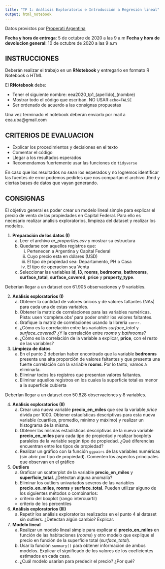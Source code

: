 ```yaml
---
title: "TP 1: Análisis Exploratorio e Introducción a Regresión lineal"
output: html_notebook
---
```


Datos provistos por [Properati Argentina](https://www.properati.com.ar)

**Fecha y hora de entrega**: 5 de octubre de 2020 a las 9 a.m
**Fecha y hora de devolucion general**: 10 de octubre de 2020 a las 9 a.m

## INSTRUCCIONES

Deberán realizar el trabajo en un **RNotebook** y entregarlo en formato R Notebook o HTML

El **RNotebook** debe:

* Tener el siguiente nombre: eea2020_tp1_(apellido)_(nombre)
* Mostrar todo el código que escriban. NO USAR `echo=FALSE`
* Ser ordenado de acuerdo a las consignas propuestas

Una vez terminado el notebook deberán enviarlo por mail a eea.uba@gmail.com

## CRITERIOS DE EVALUACION

* Explicar los procedimientos y decisiones en el texto
* Comentar el código
* Llegar a los resultados esperados
* Recomendamos fuertemente usar las funciones de `tidyverse`

En caso que los resultados no sean los esperados y no logremos identificar las fuentes de error podemos pedirles que nos compartan el archivo .Rmd y ciertas bases de datos que vayan generando.

## CONSIGNAS

El objetivo general es poder crear un modelo lineal simple para explicar el precio de venta de las propiedades en Capital Federal. Para ello es necesario realizar analisis exploratorios, limpieza del dataset y realizar los modelos.

1) **Preparación de los datos (I)**
    a) Leer el archivo *ar_properties.csv* y mostrar su estructura
    b) Quedarse con aquellos registros que:
        i) Pertenecen a Argentina y Capital Federal
        ii) Cuyo precio esta en dólares (USD)
        iii) El tipo de propiedad sea: Departamento, PH o Casa
        iv) El tipo de operacion sea Venta
    c) Seleccionar las variables **id**, **l3**, **rooms**, **bedrooms**, **bathrooms**, **surface_total**, **surface_covered**, **price** y **property_type**.
  
Deberian llegar a un dataset con 61.905 observaciones y 9 variables.
 
2) **Análisis exploratorios (I)**
    a) Obtener la cantidad de valores únicos y de valores faltantes (NAs) para cada una de estas variables.
    b) Obtener la matriz de correlaciones para las variables numéricas. Pista: usen 'complete.obs' para poder omitir los valores faltantes. 
    c) Grafique la matriz de correlaciones usando la librería `corrr`.
    d) ¿Cómo es la correlación entre las variables *surface_total* y *surface_covered*? ¿Y la correlación entre *rooms* y *bathrooms*?
    e) ¿Cómo es la correlación de la variable a explicar, **price**, con el resto de las variables?
    
3) **Limpieza de datos**
    a) En el punto 2 deberían haber encontrado que la variable **bedrooms** presenta una alta proporción de valores faltantes y que presenta una fuerte correlación con la variable **rooms**. Por lo tanto, vamos a eliminarla.
    b) Eliminar todos los registros que presentan valores faltantes.
    c) Eliminar aquellos registros en los cuales la superficie total es menor a la superficie cubierta
  
Deberían llegar a un dataset con 50.828 observaciones y 8 variables.
  
4) **Análisis exploratorios (II)**
    a) Crear una nueva variable **precio_en_miles** que sea la variable *price* divida por 1000. Obtener estadísticas descriptivas para esta nueva variable (cuartiles, promedio, mínimo y máximo) y realizar un histograma de la misma.
    b) Obtener las mismas estadísticas descriptivas de la nueva variable **precio_en_miles** para cada tipo de propiedad y realizar boxplots paralelos de la variable según tipo de propiedad. ¿Qué diferencias encuentran entre los tipos de propiedad?
    c) Realizar un gráfico con la función `ggpairs` de las variables numéricas (sin abrir por tipo de propiedad). Comenten los aspectos principales que observan en el gráfico

5) **Outliers**
    a) Graficar un scatterplot de la variable **precio_en_miles** y **superficie_total**. ¿Detectan alguna anomalía?
    b) Eliminar los outliers univariados severos de las variables **precio_en_miles**, **rooms** y **surface_total**.
    Pueden utilizar alguno de los siguientes métodos o combinarlos:
      * criterio del boxplot (rango intercuartil)
      * criterio de los percentiles
    
6) **Análisis exploratorios (III)**
    a) Repetir los análisis exploratorios realizados en el punto 4 al dataset sin outliers. ¿Detectan algún cambio? Explicar. 
  
7) **Modelo lineal**
    a) Realizar un modelo lineal simple para explicar el **precio_en_miles** en función de las habitaciones (*rooms*) y otro modelo que explique el precio en función de la superficie total (*surface_total*).
    b) Usar la función `summary()` para obtener informacion de ambos modelos. Explicar el significado de los valores de los coeficientes estimados en cada caso. 
    c) ¿Cuál modelo usarían para predecir el precio? ¿Por qué?